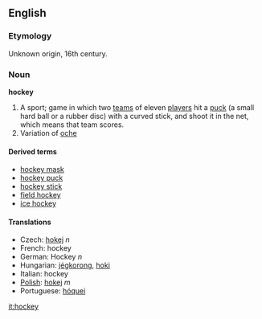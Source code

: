 ==English==
===Etymology===
Unknown origin, 16th century.

=== Noun ===
'''hockey'''

#A sport; game in which two [[team]]s of eleven [[player]]s hit a [[puck]] (a small hard ball or a rubber disc) with a curved stick, and shoot it in the net, which means that team scores.
#Variation of [[oche]]

====Derived terms====
*[[hockey mask]]
*[[hockey puck]]
*[[hockey stick]]
*[[field hockey]]
*[[ice hockey]]

====Translations====
*Czech: [[hokej]] ''n''
*French: hockey
*German: Hockey ''n''
*Hungarian: [[jégkorong]], [[hoki]]
*Italian: hockey
*[[Polish]]: [[hokej]] ''m''
*Portuguese: [[hóquei]]

[[it:hockey]]